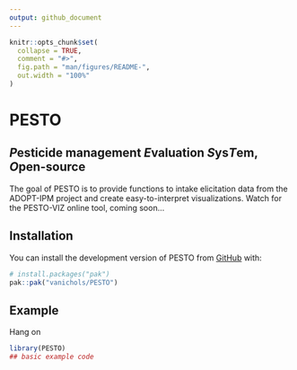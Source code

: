```yaml
---
output: github_document
---
```


<!-- README.md is generated from README.Rmd. Please edit that file -->

```r
knitr::opts_chunk$set(
  collapse = TRUE,
  comment = "#>",
  fig.path = "man/figures/README-",
  out.width = "100%"
)
```

# PESTO
## *P*esticide management *E*valuation *S*ys*T*em, *O*pen-source

<!-- badges: start -->
<!-- badges: end -->

The goal of PESTO is to provide functions to intake elicitation data from the ADOPT-IPM project and create easy-to-interpret visualizations. Watch for the PESTO-VIZ online tool, coming soon...

## Installation

You can install the development version of PESTO from [GitHub](https://github.com/) with:

``` r
# install.packages("pak")
pak::pak("vanichols/PESTO")
```

## Example

Hang on

```r
library(PESTO)
## basic example code
```

